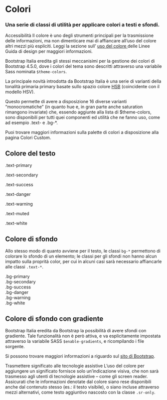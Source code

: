 

<Meta title='Documentazione/Utilities/Colori' />

# Colori

### Una serie di classi di utilità per applicare colori a testi e sfondi.

<div className='docs'>
  <Callout color='success'>
    <CalloutTitle>Accessibilità</CalloutTitle>
    <CalloutText>
      Il colore è uno degli strumenti principali per la trasmissione delle
      informazioni, ma non dimenticare mai di affiancare all’uso del colore
      altri mezzi più espliciti. Leggi la sezione sull’
      <a
        href='https://docs.italia.it/italia/designers-italia/design-linee-guida-docs/it/stabile/doc/service-design/accessibilita.html#uso-del-colore'
        target='_blank'
        rel='noopener noreferrer'
      >
        uso del colore
      </a> delle Linee Guida di design per maggiori informazioni.
    </CalloutText>
  </Callout>
</div>

Bootstrap Italia eredita gli stessi meccanisimi per la gestione dei colori di Bootstrap 4.5.0, dove i colori del tema sono descritti attraverso una variabile Sass nominata `$theme-colors`.

La principale novità introdotta da Bootstrap Italia è una serie di varianti della tonalità primaria primary basate sullo spazio colore <a href="https://it.wikipedia.org/wiki/Hue_Saturation_Brightness" target="_blank" rel="noopener noreferrer">HSB</a> (coincidente con il modello HSV).

Questo permette di avere a disposizione 16 diverse varianti “monocromatiche” (in quanto hue e, in gran parte anche saturation rimangono invariate) che, essendo aggiunte alla lista di $theme-colors, sono disponibili per tutti quei componenti ed utilità che ne fanno uso, come ad esempio .text- e .bg-\*.

Puoi trovare maggiori informazioni sulla palette di colori a disposizione alla pagina <LinkTo kind="documentazione-utilities-colori-custom--page">Colori Custom</LinkTo>.

## Colore del testo

<Canvas>
  <Story name='colori-testo'>
    <p class='p-3 mb-2 text-primary'>.text-primary</p>
    <p class='p-3 mb-2 text-secondary'>.text-secondary</p>
    <p class='p-3 mb-2 text-success'>.text-success</p>
    <p class='p-3 mb-2 text-danger'>.text-danger</p>
    <p class='p-3 mb-2 text-warning'>.text-warning</p>
    <p class='p-3 mb-2 text-muted'>.text-muted</p>
    <p class='p-3 mb-2 text-white bg-dark'>.text-white</p>
  </Story>
</Canvas>

## Colore di sfondo

Allo stesso modo di quanto avviene per il testo, le classi `bg-*` permettono di colorare lo sfondo di un elemento; le classi per gli sfondi non hanno alcun impatto sulla proprità color, per cui in alcuni casi sarà necessario affiancarle alle classi `.text-*`.

<Canvas>
  <Story name='colori-sfondo'>
    <div class='p-3 mb-2 bg-primary text-white'>.bg-primary</div>
    <div class='p-3 mb-2 bg-secondary text-white'>.bg-secondary</div>
    <div class='p-3 mb-2 bg-success text-white'>.bg-success</div>
    <div class='p-3 mb-2 bg-danger text-white'>.bg-danger</div>
    <div class='p-3 mb-2 bg-warning text-white'>.bg-warning</div>
    <div class='p-3 mb-2 bg-white text-dark'>.bg-white</div>
  </Story>
</Canvas>

## Colore di sfondo con gradiente

Bootstrap Italia eredita da Bootstrap la possibilità di avere sfondi con gradiente. Tale funzionalità non è però attiva, e va esplicitamente impostata attraverso la variabile SASS `$enable-gradients`, e ricompilando i file sorgente.

Si possono trovare maggiori informazioni a riguardo sul <a href="https://getbootstrap.com/docs/4.5/utilities/colors/#background-gradient" target="_blank" rel="noopener noreferrer">sito di Bootstrap</a>.

<div className='docs'>
  <Callout color='success'>
    <CalloutTitle>
      Trasmettere significato alle tecnologie assistive
    </CalloutTitle>
    <CalloutText>
      L’uso del colore per aggiungere un significato fornisce solo
      un’indicazione visiva, che non sarà trasmesso agli utenti di tecnologie
      assistive – come gli screen reader. Assicurati che le informazioni
      denotate dal colore siano rese disponibili anche dal contenuto stesso
      (es.: il testo visibile), o siano incluse attraverso mezzi alternativi,
      come testo aggiuntivo nascosto con la classe <Code>.sr-only</Code>.
    </CalloutText>
  </Callout>
</div>

